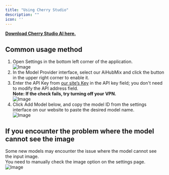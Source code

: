 ```yaml
---
title: "Using Cherry Studio"
description: ""
icon: ''
---
```


**[Download Cherry Studio AI here.](https://easys.run/cherry-studio/)**

## Common usage method
1. Open Settings in the bottom left corner of the application.  
![Image](../media/CS1.png)  
2. In the Model Provider interface, select our AiHubMix and click the button in the upper right corner to enable it.  
3. Enter the API Key from [our site’s Key](https://aihubmix.com/token) in the API key field; you don't need to modify the API address field.  
**Note: If the check fails, try turning off your VPN.**  
![Image](../media/CS2.png) 
4. Click Add Model below, and copy the model ID from the settings interface on our website to paste the desired model name.  
![Image](../media/CS3.png) 

## If you encounter the problem where the model cannot see the image 
Some new models may encounter the issue where the model cannot see the input image.   
You need to manually check the image option on the settings page.  
![Image](../media/cs4.png)